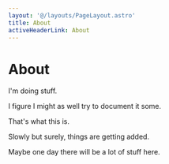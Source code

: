 ```yaml
---
layout: '@/layouts/PageLayout.astro'
title: About
activeHeaderLink: About
---
```


# About

I'm doing stuff.

I figure I might as well try to document it some.

That's what this is.

Slowly but surely, things are getting added.

Maybe one day there will be a lot of stuff here.